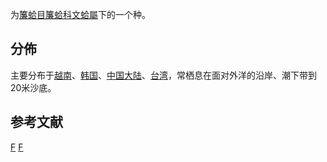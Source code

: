 {{noteTA
|T=zh-cn:斧文蛤; zh-tw:韓國文蛤;
|1=zh-cn:斧文蛤; zh-tw:韓國文蛤;
}}
{{Speciesbox 
| image = Meretrix lamarckii.jpg
| taxon = Meretrix lamarckii
| authority = Deshayes, 1853
| synonyms_ref = 
| synonyms = 
}}

{{地区用词4|start=学名：''{{lang|la |Meretrix lamarckii}}''|cn=斧文蛤|tw=韓國文蛤|as=称}}为[[簾蛤目|簾蛤目]][[簾蛤科|簾蛤科]][[文蛤屬|文蛤屬]]下的一个种{{r|TaiBIF_313903 |TaiBNET_313903 |WoRMS_367844|shell_2768}}。

==分佈==
主要分布于[[越南|越南]]、[[韩国|韩国]]、[[中国大陆|中国大陆]]、[[台湾|台湾]]，常栖息在面对外洋的沿岸、潮下带到20米沙底。{{r|shell_2768}}

==参考文献==
{{reflist |refs=
<ref name="shell_2768">{{cite web|url=http://shell.sinica.edu.tw/chinese/shellbase_detail.php?science_no=2768|title=国际贝库：斧文蛤|publisher=台湾贝类资料库|accessdate=2009-08-11|archive-date=2016-03-04|archive-url=https://web.archive.org/web/20160304130646/http://shell.sinica.edu.tw/chinese/shellbase_detail.php?science_no=2768|dead-url=no}}</ref>
<ref name="TaiBIF_313903">{{TaiBIF| zh=韓國文蛤 | id=313903 | binomial=Meretrix lamarckii | authority=Deshayes, 1853 | var= | accessdate=2013-01-24}}</ref>
<ref name="TaiBNET_313903">{{TaiBNET| zh=韓國文蛤 | id=313903 | binomial=Meretrix lamarckii | authority=Deshayes, 1853 | var= | accessdate=2013-01-24}}</ref>
<ref name="WoRMS_367844">{{WoRMS |id=367844 |title=''Meretrix lamarckii'' Deshayes, 1853 }}</ref>
}}

{{Taxonbar}}
[[Category:文蛤屬|F]]
[[Category:_1853年描述的动物|F]]